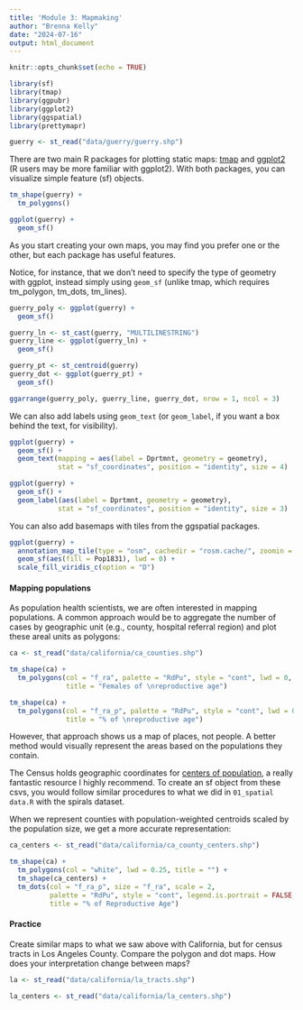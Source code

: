 ```yaml
---
title: 'Module 3: Mapmaking'
author: "Brenna Kelly"
date: "2024-07-16"
output: html_document
---
```


```r
knitr::opts_chunk$set(echo = TRUE)
```

```r

library(sf)
library(tmap)
library(ggpubr)
library(ggplot2)
library(ggspatial)
library(prettymapr)

guerry <- st_read("data/guerry/guerry.shp")

```

There are two main R packages for plotting static maps: [tmap](https://r-tmap.github.io/tmap/) and [ggplot2](https://ggplot2.tidyverse.org/reference/ggsf.html) (R users may be more familiar with ggplot2). With both packages, you can visualize simple feature (sf) objects.

```r

tm_shape(guerry) +
  tm_polygons()

ggplot(guerry) +
  geom_sf()

```

As you start creating your own maps, you may find you prefer one or the other, but each package has useful features.  

Notice, for instance, that we don't need to specify the type of geometry with ggplot, instead simply using `geom_sf` (unlike tmap, which requires tm_polygon, tm_dots, tm_lines).

```r

guerry_poly <- ggplot(guerry) +
  geom_sf()

guerry_ln <- st_cast(guerry, "MULTILINESTRING")
guerry_line <- ggplot(guerry_ln) +
  geom_sf()

guerry_pt <- st_centroid(guerry)
guerry_dot <- ggplot(guerry_pt) +
  geom_sf()

ggarrange(guerry_poly, guerry_line, guerry_dot, nrow = 1, ncol = 3)

```

We can also add labels using `geom_text` (or `geom_label`, if you want a box behind the text, for visibility).

```r

ggplot(guerry) +
  geom_sf() +
  geom_text(mapping = aes(label = Dprtmnt, geometry = geometry), 
            stat = "sf_coordinates", position = "identity", size = 4)

ggplot(guerry) +
  geom_sf() +
  geom_label(aes(label = Dprtmnt, geometry = geometry), 
            stat = "sf_coordinates", position = "identity", size = 3)

```

You can also add basemaps with tiles from the ggspatial packages.  

```r

ggplot(guerry) +
  annotation_map_tile(type = "osm", cachedir = "rosm.cache/", zoomin = -1) +
  geom_sf(aes(fill = Pop1831), lwd = 0) +
  scale_fill_viridis_c(option = "D")

```


#### Mapping populations  
As population health scientists, we are often interested in mapping populations. A common approach would be to aggregate the number of cases by geographic unit (e.g., county, hospital referral region) and plot these areal units as polygons:  
```r

ca <- st_read("data/california/ca_counties.shp")

tm_shape(ca) +
  tm_polygons(col = "f_ra", palette = "RdPu", style = "cont", lwd = 0,
              title = "Females of \nreproductive age")

tm_shape(ca) +
  tm_polygons(col = "f_ra_p", palette = "RdPu", style = "cont", lwd = 0,
              title = "% of \nreproductive age")

```

However, that approach shows us a map of places, not people. A better method would visually represent the areas based on the populations they contain.  

The Census holds geographic coordinates for [centers of population](https://www.census.gov/geographies/reference-files/time-series/geo/centers-population.html), a really fantastic resource I highly recommend. To create an sf object from these csvs, you would follow similar procedures to what we did in `01_spatial data.R` with the spirals dataset.

When we represent counties with population-weighted centroids scaled by the population size, we get a more accurate representation:  

```r

ca_centers <- st_read("data/california/ca_county_centers.shp")

tm_shape(ca) +
  tm_polygons(col = "white", lwd = 0.25, title = "") +
  tm_shape(ca_centers) +
  tm_dots(col = "f_ra_p", size = "f_ra", scale = 2,
          palette = "RdPu", style = "cont", legend.is.portrait = FALSE,
          title = "% of Reproductive Age")

```

#### Practice  

Create similar maps to what we saw above with California, but for census tracts in Los Angeles County. Compare the polygon and dot maps. How does your interpretation change between maps?

```r

la <- st_read("data/california/la_tracts.shp")

la_centers <- st_read("data/california/la_centers.shp")

```



